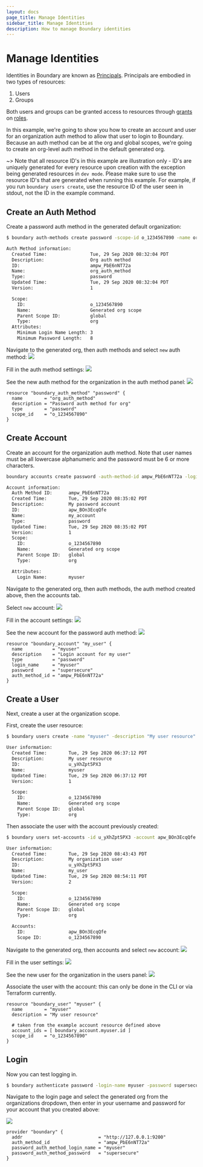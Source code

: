 ```yaml
---
layout: docs
page_title: Manage Identities
sidebar_title: Manage Identities
description: How to manage Boundary identities
---
```


# Manage Identities

Identities in Boundary are known as [Principals](/docs/concepts/domain-model/principals). Principals are embodied in two types of resources:

1. Users
1. Groups

Both users and groups can be granted access to resources through [grants](/docs/concepts/domain-model/grants) on [roles](/docs/concepts/domain-model/roles).

In this example, we're going to show you how to create an account and user for an organization auth method to allow that user to login to Boundary. Because an
auth method can be at the org and global scopes, we're going to create an org-level auth method in the default generated org.

~> Note that all resource ID's in this example are illustration only - ID's are uniquely generated for every resource upon creation with the exception being
generated resources in `dev mode`. Please make sure to use the resource ID's that are generated when running this example. For example, if you run
`boundary users create`, use the resource ID of the user seen in stdout, not the ID in the example command.

## Create an Auth Method

Create a password auth method in the generated default organization:

<Tabs>
<Tab heading="CLI">


```bash
$ boundary auth-methods create password -scope-id o_1234567890 -name org_auth_method -description 'Org auth method'

Auth Method information:
  Created Time:                Tue, 29 Sep 2020 08:32:04 PDT
  Description:                 Org auth method
  ID:                          ampw_PbE6nNT72a
  Name:                        org_auth_method
  Type:                        password
  Updated Time:                Tue, 29 Sep 2020 08:32:04 PDT
  Version:                     1

  Scope:
    ID:                        o_1234567890
    Name:                      Generated org scope
    Parent Scope ID:           global
    Type:                      org
  Attributes:
    Minimum Login Name Length: 3
    Minimum Password Length:   8
```

</Tab>
<Tab heading="Admin Console">


Navigate to the generated org, then auth methods and select `new` auth method:
![](/img/manage-id-auth-method-undefined.png)

Fill in the auth method settings:
![](/img/manage-id-auth-method-setting.png)

See the new auth method for the organization in the auth method panel:
![](/img/manage-id-auth-method-defined.png)

</Tab>
<Tab heading="Terraform">


```hcl
resource "boundary_auth_method" "password" {
  name        = "org_auth_method"
  description = "Password auth method for org"
  type        = "password"
  scope_id    = "o_1234567890"
}
```

</Tab>
</Tabs>


## Create Account

Create an account for the organization auth method. Note that user names must be all lowercase alphanumeric and the password must be 6 or more characters.

<Tabs>
<Tab heading="CLI">


```bash
boundary accounts create password -auth-method-id ampw_PbE6nNT72a -login-name 'myuser' -password supersecure -name my_account -description 'My password account'

Account information:
  Auth Method ID:      ampw_PbE6nNT72a
  Created Time:        Tue, 29 Sep 2020 08:35:02 PDT
  Description:         My password account
  ID:                  apw_BOn3EcqQfe
  Name:                my_account
  Type:                password
  Updated Time:        Tue, 29 Sep 2020 08:35:02 PDT
  Version:             1
  Scope:
    ID:                o_1234567890
    Name:              Generated org scope
    Parent Scope ID:   global
    Type:              org

  Attributes:
    Login Name:        myuser
```

</Tab>
<Tab heading="Admin Console">


Navigate to the generated org, then auth methods, the auth method created above, then the accounts tab.

Select `new` account:
![](/img/manage-id-acct-undefined.png)

Fill in the account settings:
![](/img/manage-id-acct-settings.png)

See the new account for the password auth method:
![](/img/manage-id-acct-defined.png)

</Tab>
<Tab heading="Terraform">


```hcl
resource "boundary_account" "my_user" {
  name           = "myuser"
  description    = "Login account for my user"
  type           = "password"
  login_name     = "myuser"
  password       = "supersecure"
  auth_method_id = "ampw_PbE6nNT72a"
}
```

</Tab>
</Tabs>


## Create a User

Next, create a user at the organization scope.

<Tabs>
<Tab heading="CLI">


First, create the user resource:

```bash
$ boundary users create -name "myuser" -description "My user resource" -scope-id o_1234567890

User information:
  Created Time:        Tue, 29 Sep 2020 06:37:12 PDT
  Description:         My user resource
  ID:                  u_yXhZpt5PX3
  Name:                myuser
  Updated Time:        Tue, 29 Sep 2020 06:37:12 PDT
  Version:             1

  Scope:
    ID:                o_1234567890
    Name:              Generated org scope
    Parent Scope ID:   global
    Type:              org
```

Then associate the user with the account previously created:

```bash
$ boundary users set-accounts -id u_yXhZpt5PX3 -account apw_BOn3EcqQfe

User information:
  Created Time:        Tue, 29 Sep 2020 08:43:43 PDT
  Description:         My organization user
  ID:                  u_yXhZpt5PX3
  Name:                my_user
  Updated Time:        Tue, 29 Sep 2020 08:54:11 PDT
  Version:             2

  Scope:
    ID:                o_1234567890
    Name:              Generated org scope
    Parent Scope ID:   global
    Type:              org

  Accounts:
    ID:                apw_BOn3EcqQfe
    Scope ID:          o_1234567890
```

</Tab>
<Tab heading="Admin Console">


Navigate to the generated org, then accounts and select `new` account:
![](/img/manage-id-user-undefined.png)

Fill in the user settings:
![](/img/manage-id-user-settings.png)

See the new user for the organization in the users panel:
![](/img/manage-id-user-defined.png)

Associate the user with the account: this can only be done in the CLI or via Terraform currently.

</Tab>
<Tab heading="Terraform">


```hcl
resource "boundary_user" "myuser" {
  name        = "myuser"
  description = "My user resource"

  # taken from the example account resource defined above
  account_ids = [ boundary_account.myuser.id ]
  scope_id    = "o_1234567890"
}
```

</Tab>
</Tabs>


## Login

Now you can test logging in.

<Tabs>
<Tab heading="CLI">


```bash
$ boundary authenticate password -login-name myuser -password supersecure -auth-method-id ampw_PbE6nNT72a
```

</Tab>
<Tab heading="Admin Console">


Navigate to the login page and select the generated org from the organizations dropdown, then enter in your
username and password for your account that you created above:

![](/img/manage-id-login.png)

</Tab>
<Tab heading="Terraform">


```hcl
provider "boundary" {
  addr                            = "http://127.0.0.1:9200"
  auth_method_id                  = "ampw_PbE6nNT72a"
  password_auth_method_login_name = "myuser"
  password_auth_method_password   = "supersecure"
}
```

</Tab>
</Tabs>

